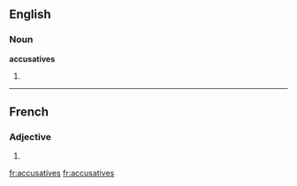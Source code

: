 ==English==

===Noun===
'''accusatives'''

# {{plural of|[[accusative]]}}

----

==French==

===Adjective===
{{fr-adj-form}} {{f|p}}

# {{form of|feminine plural|accusatif|lang=French}}

[[fr:accusatives]]
[[fr:accusatives]]